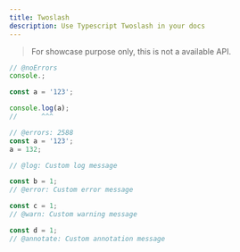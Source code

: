 ```yaml
---
title: Twoslash
description: Use Typescript Twoslash in your docs
---
```


> For showcase purpose only, this is not a available API.

```ts twoslash
// @noErrors
console.;
```

```ts twoslash
const a = '123';

console.log(a);
//      ^^^
```

```ts twoslash
// @errors: 2588
const a = '123';
a = 132;

// @log: Custom log message

const b = 1;
// @error: Custom error message

const c = 1;
// @warn: Custom warning message

const d = 1;
// @annotate: Custom annotation message
```
